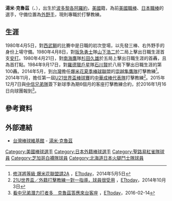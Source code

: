 {{Infobox CPBL player|
|name=湯米·克魯茲<br>Tommy Cruz|
|image=20140718湯米克魯茲.jpg|
|width=300|
|position=|
|team=|
|number=|
|bats=左|
|throws=左|
|birthdate={{birth_date_and_age|1951|2|15|mf=y}}|  
|birthplace={{PUR}}[[阿羅約_(波多黎各)|阿羅約]]|
|debutleague=美國職棒
|debutdate=9月4日
|debutyear=1973年
|debutteam=聖路易紅雀
|statyear=美國職棒，1977年
|stat1label=打擊率
|stat1value=0.000
|stat2label=全壘打
|stat2value=0
|stat3label=打點
|stat3value=0
|stat4label=盜壘
|stat4value=0
|debut2league=日本職棒
|debut2date=4月5日
|debut2year=1980年
|debut2team=日本火腿鬥士
|stat2year=日本職棒，1985年
|stat21label=打擊率
|stat21value=0.310
|stat22label=全壘打
|stat22value=120
|stat23label=打點
|stat23value=466
|stat24label=盜壘
|stat24value=9
|teams=<nowiki></nowiki>
'''選手時期'''
[[美國職棒|美國職棒]]
* [[聖路易紅雀|聖路易紅雀]]（1973年）
* [[芝加哥白襪|芝加哥白襪]]（1977年）
[[日本職棒|日本職棒]]
* [[日本火腿鬥士|日本火腿鬥士]]（1980年-1985年）
'''教練時期'''
[[美國職棒|美國職棒]]
* [[西雅圖水手|西雅圖水手]]小聯盟Arizona Mariners打擊教練（1991年）
* [[西雅圖水手|西雅圖水手]]小聯盟Peninsula Pilots打擊教練（1992年）
* [[西雅圖水手|西雅圖水手]]巡迴打擊指導員（1993年-1994年）
* [[西雅圖水手|西雅圖水手]]小聯盟Arizona Mariners打擊教練（1995年-2004年）
* [[西雅圖水手|西雅圖水手]]小聯盟Wisconsin Timber Rattlers打擊教練（2005年-2006年）
* [[西雅圖水手|西雅圖水手]]小聯盟West Tenn Diamond Jaxx打擊教練（2007年）
* [[西雅圖水手|西雅圖水手]]小聯盟High Desert Mavericks打擊教練（2009年-2011年）
* [[西雅圖水手|西雅圖水手]]小聯盟Clinton LumberKings打擊教練（2012年）
[[爆米花夏季棒球聯盟|爆米花夏季棒球聯盟]]
* [[崇越隼鷹|崇越隼鷹]]打擊教練（2014年）
[[中華職業棒球聯盟|中華職業棒球聯盟]]
* [[中信兄弟|中信兄弟]]客座打擊教練（2016年）
* [[中信兄弟|中信兄弟]]打擊教練（2017年）
* [[富邦悍將|富邦悍將]]客座打擊教練（2018年）
* [[樂天桃猿|樂天桃猿]]客座打擊教練（2020年）
|highlights=<nowiki></nowiki>
}}
'''湯米·克魯茲'''（'''{{lang-en|Tommy Cruz}}'''、{{bd|1951年|2月15日|catIdx=Tommy Cruz}}），出生於[[波多黎各|波多黎各]][[阿羅約_(波多黎各)|阿羅約]]，[[美國|美國]]籍，為前[[美國職棒|美國職棒]]、[[日本職棒|日本職棒]]的選手，守備位置為[[外野手|外野手]]，現則專職於打擊教練。

== 生涯 ==
1980年4月5日，對[[西武獅|西武獅]]的比賽中是日職的初次登場，以先發三棒、右外野手的身份上場守備。1980年4月8日，對[[阪急勇士|阪急勇士]]隊[[山下浩二|山下浩二]]於二局上擊出日職生涯首支[[安打|安打]]。1980年4月21日，對[[南海鷹|南海鷹]]隊[[杉田久雄|杉田久雄]]於五局上擊出日職生涯的首轟，且為首打點。1984年9月17日，對[[羅德獵戶星|羅德獵戶星]]隊[[石川賢|石川賢]]於八局下擊出日職生涯的第100轟。2014年5月，到[[台灣|台灣]]擔任[[爆米花夏季棒球聯盟|爆米花夏季棒球聯盟]]的[[崇越隼鷹隊|崇越隼鷹隊]]打擊教練<ref>[http://www.cna.com.tw/news/aspt/201405050299-1.aspx 修洋將等級 爆米花聯盟請2A] {{Wayback|url=http://www.cna.com.tw/news/aspt/201405050299-1.aspx |date=20141109172445 }}，[[ETtoday|ETtoday]]，2014年5月5日</ref>。2014年11月，擔任第一屆[[U21世界盃棒球賽|U21世界盃棒球賽]]的[[中華成棒代表隊|中華成棒代表隊]]打擊教練<ref>[http://www.ettoday.net/news/20141003/409263.htm 21U世界盃／外籍打擊教練一對一指導，球員很受用] {{Wayback|url=http://www.ettoday.net/news/20141003/409263.htm |date=20141109171901 }}，[[ETtoday|ETtoday]]，2014年10月3日</ref>。2015年12月7日與[[中信兄弟隊|中信兄弟隊]]簽下新球季為期6個月的客座打擊教練合約，於2016年1月16日向球團報到<ref>[http://sports.ettoday.net/news/647225 看中兄弟潛力打者多　克魯茲答應來台客座] {{Wayback|url=http://sports.ettoday.net/news/647225 |date=20160423192528 }}，[[ETtoday|ETtoday]]，2016-02-14</ref>。

== 參考資料 ==
{{Reflist}}


== 外部連結 ==
* [[台灣棒球維基館|台灣棒球維基館]] - [http://twbsball.dils.tku.edu.tw/wiki/index.php/Tommy_Cruz 湯米·克魯茲] {{Wayback|url=http://twbsball.dils.tku.edu.tw/wiki/index.php/Tommy_Cruz |date=20141109172036 }}

{{2018年第十八屆印尼雅加達亞運}}
{{DEFAULTSORT:Cruz, Tommy}}
[[Category:美國棒球選手|Category:美國棒球選手]]
[[Category:日本外籍棒球選手|Category:日本外籍棒球選手]]
[[Category:聖路易紅雀隊球員|Category:聖路易紅雀隊球員]]
[[Category:芝加哥白襪隊球員|Category:芝加哥白襪隊球員]]
[[Category:北海道日本火腿鬥士隊球員|Category:北海道日本火腿鬥士隊球員]]